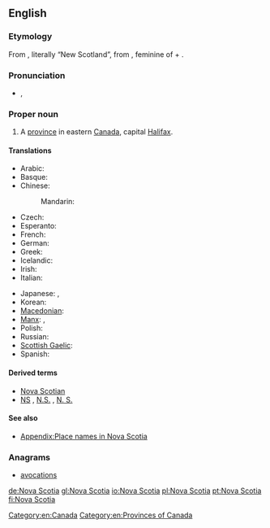 ==English==
{{wikipedia}}

===Etymology===
From {{etyl|la|en}}, literally “New Scotland”, from {{term|nova|lang=la}}, feminine of {{term|novus||new|lang=la}} + {{term|Scotia||Scotland|lang=la}}.

===Pronunciation===
* {{a|UK}} {{IPA|/ˈnəʊ.və ˌskəʊ.ʃə/}}, {{X-SAMPA|/"n@U.v@ %sk@U.S@/}}

===Proper noun===
{{en-proper noun|head=[[Nova]] [[Scotia]]}}

# A [[province]] in eastern [[Canada]], capital [[Halifax]].

====Translations====
{{trans-top|Province in eastern Canada}}
* Arabic: {{t-|ar|نوفا سكوتيا|f|tr=nuufa skuushya|sc=Arab}}
* Basque: {{t-|eu|Eskozia Berria}}
* Chinese:
*: Mandarin: {{t|cmn|新斯科舍|tr=Xīn Sīkēshě|sc=Hani}}
* Czech: {{t+|cs|Nové Skotsko|n}}
* Esperanto: {{t-|eo|Nov-Skotio}}
* French: {{t+|fr|Nouvelle-Écosse|f}}
* German: {{t+|de|Neuschottland|n}}
* Greek: {{t-|el|Νέα Σκωτία|f|tr=Néa Skotía|sc=Grek}}
* Icelandic: {{t-|is|Nýja-Skotland|n}}
* Irish: {{t-|ga|Albain Nua|f}}
* Italian: {{t-|it|Nuova Scozia|f}}
{{trans-mid}}
* Japanese: {{t-|ja|ノバスコシア|tr=Nobasukoshia}}, {{t-|ja|ノバスコシア州|tr=Nobasukoshia-shū}}
* Korean: {{t-|ko|노바스코샤|tr=Nobaseukosya|sc=Kore}}
* [[Macedonian]]: {{t-|mk|Нова Шкотска|f|tr=Nóva Škótska}}
* [[Manx]]: {{t-|gv|Nalbin Noa|f}}, {{t-|gv|Albin Noa|f|alt=Yn Albin Noa}}
* Polish: {{t+|pl|Nowa Szkocja|f}}
* Russian: {{t-|ru|Новая Шотландия|f|tr=Nóvaja Šotlándija}}
* [[Scottish Gaelic]]: {{t-|gd|Alba Nuadh|f}}
* Spanish: {{t-|es|Nueva Escocia|f}}
{{trans-bottom}}

====Derived terms====
* [[Nova Scotian]]
* [[NS]] , [[N.S.]] , [[N. S.]] {{qualifier|abbreviation}}

====See also====
* [[Appendix:Place names in Nova Scotia]]

===Anagrams===
* [[avocations#English|avocations]]

[[Category:en:Canada]]
[[Category:en:Provinces of Canada]]

[[de:Nova Scotia]]
[[gl:Nova Scotia]]
[[io:Nova Scotia]]
[[pl:Nova Scotia]]
[[pt:Nova Scotia]]
[[fi:Nova Scotia]]